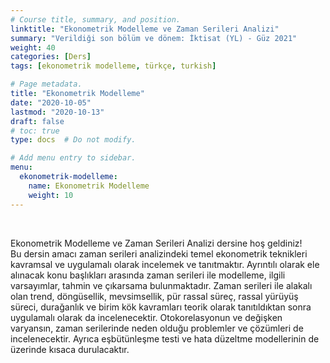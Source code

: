 ```yaml
---
# Course title, summary, and position.
linktitle: "Ekonometrik Modelleme ve Zaman Serileri Analizi"
summary: "Verildiği son bölüm ve dönem: İktisat (YL) - Güz 2021"
weight: 40
categories: [Ders]
tags: [ekonometrik modelleme, türkçe, turkish]

# Page metadata.
title: "Ekonometrik Modelleme"
date: "2020-10-05"
lastmod: "2020-10-13"
draft: false
# toc: true
type: docs  # Do not modify.

# Add menu entry to sidebar.
menu:
  ekonometrik-modelleme:
    name: Ekonometrik Modelleme
    weight: 10
---
```


<br>

Ekonometrik Modelleme ve Zaman Serileri Analizi dersine hoş geldiniz!  
Bu dersin amacı zaman serileri analizindeki temel ekonometrik teknikleri kavramsal ve uygulamalı olarak incelemek ve tanıtmaktır. Ayrıntılı olarak ele alınacak konu başlıkları arasında zaman serileri ile modelleme, ilgili varsayımlar, tahmin ve çıkarsama bulunmaktadır. Zaman serileri ile alakalı olan trend, döngüsellik, mevsimsellik, pür rassal süreç, rassal yürüyüş süreci, durağanlık ve birim kök kavramları teorik olarak tanıtıldıktan sonra uygulamalı olarak da incelenecektir. Otokorelasyonun ve değişken varyansın, zaman serilerinde neden olduğu problemler ve çözümleri de incelenecektir. Ayrıca eşbütünleşme testi ve hata düzeltme modellerinin de üzerinde kısaca durulacaktır.
